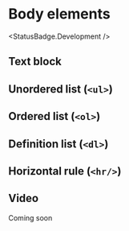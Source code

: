 
# Body elements
<StatusBadge.Development />

## Text block
<Canvas withSource="none">
  <Story id="components-body-elements--text-block" />
</Canvas>

## Unordered list (`<ul>`)
<Canvas withSource="none">
  <Story id="components-body-elements--unordered-list" />
</Canvas>

## Ordered list (`<ol>`)
<Canvas withSource="none">
  <Story id="components-body-elements--ordered-list" />
</Canvas>

## Definition list (`<dl>`)
<Canvas withSource="none">
  <Story id="components-body-elements--definition-list" />
</Canvas>

## Horizontal rule (`<hr/>`)
<Canvas withSource="none">
  <Story id="components-body-elements--horizontal-rule" />
</Canvas>

## Video

Coming soon
